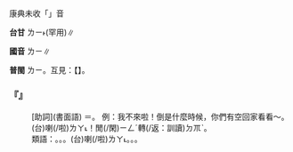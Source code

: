 
=={{ruby|哩|ㄌㄧ}}==

康典未收「{{ruby|哩|ㄌㄧ}}」音

'''台甘''' <rt>ㄌㄧ˫</rt>(罕用)∥

'''國音''' <rt>ㄌㄧ</rt>∥

'''普閩''' <rt>ㄌㄧ</rt>。互見：【{{ruby|哩|ㄌㄧˋ}}{{ruby|/|ㄌㄧ}}】。

    

==='''『{{ruby|哩|ㄌㄧ}}』'''===
: [助詞](書面語) ＝{{ruby|呢|ㄋㄜ}}。 例：我不來啦！倒是什麼時候，你們有空回家看看～。(台){{ruby|我|ㆣㄨㄚˋ}}{{ruby|無|ㆠㄜˊ}}{{ruby|<mark>&#xffa49;</mark>|ㆠㆤㆷ}}{{ruby|/|ㆠㄨㆤㆷ}}{{ruby|來|ㄌㄞˊ}}喇(/啦)<rt>ㄌㄚ˪</rt>！{{ruby|<mark>&#xf9949;</mark>|ㄌㄧㄣˋ}}{{ruby|若|ㄋㄚ˫}}{{ruby|有|ㄨ˫}}閒(/閑)<rt>ㄧㄥˊ</rt>{{ruby|則|ㄐㄧㄚㆷ}}轉(/返：訓讀)<rt>ㄉㆭˋ</rt>{{ruby|來|ㄌㄞˊ}}{{ruby|看|ㄎㄨㆩ˪}}{{ruby|看|ㄎㄨㆩ˪}}{{ruby|咧|ㄌㆤ˪}}。
:類語：{{ruby|呢|ㄋㄜ}}。{{ruby|啊|ㄚ}}。{{ruby|咧|·ㄌㄧㄝ}}。(台)喇(/啦)<rt>ㄌㄚ˪</rt>。{{ruby|嘍|ㄌㆦㆷ}}。{{ruby|呢|ㄋㄧㆷ}}{{ruby|/|ㄋㄧ}}。
:
    

